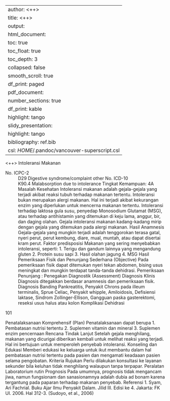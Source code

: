 
---
author: <++>
title: <++>
output:
  html_document:
    toc: true
    toc_float: true
    toc_depth: 3
    collapsed: false
    smooth_scroll: true
    df_print: paged
  pdf_document:
    number_sections: true
    df_print: kable
    highlight: tango
  slidy_presentation:
    highlight: tango
bibliography: ref.bib
csl: $HOME$/.pandoc/vancouver-superscript.csl
---

<++>
Intoleransi Makanan

No. ICPC-2
: D29 Digestive syndrome/complaint other
No. ICD-10
: K90.4 Malabsorption due to intolerance
Tingkat Kemampuan: 4A
Masalah Kesehatan
Intoleransi makanan adalah gejala-gejala yang terjadi akibat reaksi tubuh
terhadap makanan tertentu. Intoleransi bukan merupakan alergi makanan. Hal
ini terjadi akibat kekurangan enzim yang diperlukan untuk mencerna makanan
tertentu. Intoleransi terhadap laktosa gula susu, penyedap Monosodium
Glutamat (MSG), atau terhadap antihistamin yang ditemukan di keju lama,
anggur, bir, dan daging olahan. Gejala intoleransi makanan kadang-kadang
mirip dengan gejala yang ditemukan pada alergi makanan.
Hasil Anamnesis
Gejala-gejala yang mungkin terjadi adalah tenggorokan terasa gatal, nyeri
perut, perut kembung, diare, mual, muntah, atau dapat disertai kram perut.
Faktor predisposisi
Makanan yang sering menyebabkan intoleransi, seperti:
1. Terigu dan gandum lainnya yang mengandung gluten
2. Protein susu sapi
3. Hasil olahan jagung
4. MSG
Hasil Pemeriksaan Fisik dan Penunjang Sederhana (Objective)
Pada pemeriksaan fisik dapat ditemukan nyeri tekan abdomen, bising usus
meningkat dan mungkin terdapat tanda-tanda dehidrasi.
Pemeriksaan Penunjang : Penegakan Diagnostik (Assessment)
Diagnosis Klinis
Diagnosis ditegakkan berdasar anamnesis dan pemeriksaan fisik.
Diagnosis Banding
Pankreatitis, Penyakit Chrons pada illeum terminalis, Sprue Celiac, Penyakit
whipple, Amiloidosis, Defisiensi laktase, Sindrom Zollinger-Ellison, Gangguan
paska gasterektomi, reseksi usus halus atau kolon
Komplikasi
Dehidrasi

101

Penatalaksanaan Komprehensif (Plan)
Penatalaksanaan dapat berupa
1. Pembatasan nutrisi tertentu
2. Suplemen vitamin dan mineral
3. Suplemen enzim pencernaan
Rencana Tindak Lanjut
Setelah gejala menghilang, makanan yang dicurigai diberikan kembali untuk
melihat reaksi yang terjadi. Hal ini bertujuan untuk memperoleh penyebab
intoleransi.
Konseling dan Edukasi
Memberi edukasi ke keluarga untuk ikut membantu dalam hal pembatasan
nutrisi tertentu pada pasien dan mengamati keadaaan pasien selama
pengobatan.
Kriteria Rujukan
Perlu dilakukan konsultasi ke layanan sekunder bila keluhan tidak menghilang
walaupun tanpa terpapar.
Peralatan
Laboratorium rutin
Prognosis
Pada umumnya, prognosis tidak mengancam jiwa, namun fungsionam dan
sanasionamnya adalah dubia ad bonam karena tergantung pada paparan
terhadap makanan penyebab.
Referensi
1. Syam, Ari Fachrial. Buku Ajar Ilmu Penyakit Dalam. Jilid III. Edisi ke 4.
Jakarta: FK UI. 2006. Hal 312-3. (Sudoyo, et al., 2006)
